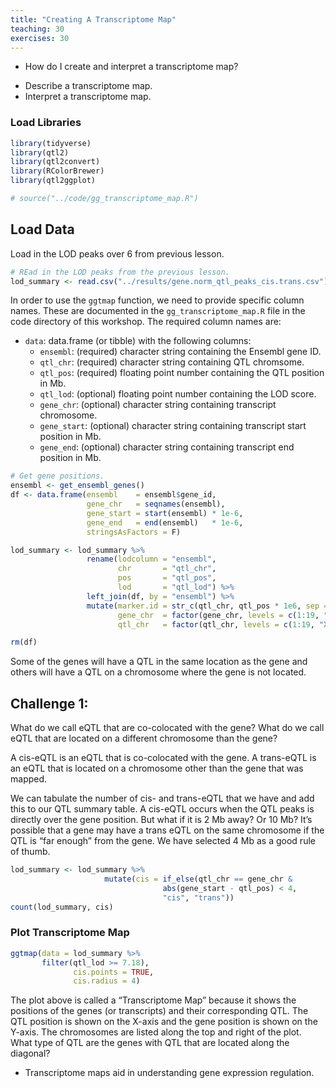 ```yaml
---
title: "Creating A Transcriptome Map"
teaching: 30
exercises: 30
---
```


:::::::::::::::::::::::::::::::::::::: questions 

- How do I create and interpret a transcriptome map?

::::::::::::::::::::::::::::::::::::::::::::::::

::::::::::::::::::::::::::::::::::::: objectives

- Describe a transcriptome map.
- Interpret a transcriptome map.

::::::::::::::::::::::::::::::::::::::::::::::::



### Load Libraries  

```r
library(tidyverse)
library(qtl2)
library(qtl2convert)
library(RColorBrewer)
library(qtl2ggplot)

# source("../code/gg_transcriptome_map.R")
```

## Load Data

Load in the LOD peaks over 6 from previous lesson.

```r
# REad in the LOD peaks from the previous lesson.
lod_summary <- read.csv("../results/gene.norm_qtl_peaks_cis.trans.csv")
```

In order to use the `ggtmap` function, we need to provide specific column names. 
These are documented in the `gg_transcriptome_map.R` file in the code directory 
of this workshop. The required column names are:

* `data`: data.frame (or tibble) with the following columns:
    * `ensembl`: (required) character string containing the Ensembl gene ID.
    * `qtl_chr`: (required) character string containing QTL chromsome.
    * `qtl_pos`: (required) floating point number containing the QTL position in 
    Mb.
    * `qtl_lod`: (optional) floating point number containing the LOD score.
    * `gene_chr`:  (optional) character string containing transcript chromosome.
    * `gene_start`: (optional) character string containing transcript start 
    position in Mb.
    * `gene_end`:  (optional) character string containing transcript end 
    position in Mb.

```r

# Get gene positions.
ensembl <- get_ensembl_genes()
df <- data.frame(ensembl    = ensembl$gene_id, 
                 gene_chr   = seqnames(ensembl), 
                 gene_start = start(ensembl) * 1e-6, 
                 gene_end   = end(ensembl)   * 1e-6,
                 stringsAsFactors = F)

lod_summary <- lod_summary %>% 
                 rename(lodcolumn = "ensembl",
                        chr       = "qtl_chr",
                        pos       = "qtl_pos",
                        lod       = "qtl_lod") %>% 
                 left_join(df, by = "ensembl") %>% 
                 mutate(marker.id = str_c(qtl_chr, qtl_pos * 1e6, sep = "_"),
                        gene_chr  = factor(gene_chr, levels = c(1:19, "X")),
                        qtl_chr   = factor(qtl_chr, levels = c(1:19, "X")))

rm(df)
```

Some of the genes will have a QTL in the same location as the gene and others 
will have a QTL on a chromosome where the gene is not located. 

::::::::::::::::::::::::::::::::::::: challenge 

## Challenge 1: 

 What do we call eQTL that are co-colocated with the gene?
  What do we call eQTL that are located on a different chromosome than the gene?


:::::::::::::::::::::::: solution 

A cis-eQTL is an eQTL that is co-colocated with the gene.
A trans-eQTL is an eQTL that is located on a chromosome other than the gene that 
was mapped.

:::::::::::::::::::::::::::::::::


::::::::::::::::::::::::::::::::::::::::::::::::


We can tabulate the number of cis- and trans-eQTL that we have and add this to 
our QTL summary table. A cis-eQTL occurs when the QTL peaks is directly over the 
gene position. But what if it is 2 Mb away? Or 10 Mb? It's possible that a gene 
may have a trans eQTL on the same chromosome if the QTL is "far enough" from the 
gene. We have selected 4 Mb as a good rule of thumb.

```r
lod_summary <- lod_summary %>% 
                     mutate(cis = if_else(qtl_chr == gene_chr & 
                                  abs(gene_start - qtl_pos) < 4, 
                                  "cis", "trans"))
count(lod_summary, cis)
```

### Plot Transcriptome Map

```r
ggtmap(data = lod_summary %>% 
       filter(qtl_lod >= 7.18), 
              cis.points = TRUE, 
              cis.radius = 4)
```

The plot above is called a "Transcriptome Map" because it shows the positions of 
the genes (or transcripts) and their corresponding QTL. The QTL position is 
shown on the X-axis and the gene position is shown on the Y-axis. The 
chromosomes are listed along the top and right of the plot. What type of QTL are 
the genes with QTL that are located along the diagonal?


::::::::::::::::::::::::::::::::::::: keypoints 

- Transcriptome maps aid in understanding gene expression regulation.

::::::::::::::::::::::::::::::::::::::::::::::::